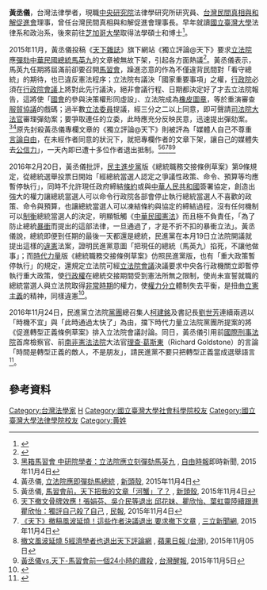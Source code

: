 '''黃丞儀'''{{BD|1974年||||}}，台灣法律學者，現職[[中央研究院|中央研究院]]法律學研究所研究員、[[台灣民間真相與和解促進會|台灣民間真相與和解促進會]]理事，曾任台灣民間真相與和解促進會理事長。早年就讀[[國立臺灣大學|國立臺灣大學]]法律系和政治系，後來前往[[芝加哥大學|芝加哥大學]]取得法學碩士和博士<ref>{{Cite web |url=http://www.iias.sinica.edu.tw/mobile/researcher/contents/2013110516162336964/?MSID=2013111320204340213 |title=黃丞儀Cheng-Yi Huang-中央研究院法律學研究所 |access-date=2015-11-04 |archive-date=2019-12-28 |archive-url=https://web.archive.org/web/20191228142358/http://www.iias.sinica.edu.tw/mobile/researcher/contents/2013110516162336964/?MSID=2013111320204340213 |dead-url=no }}</ref>。

2015年11月，黃丞儀投稿《[[天下雜誌|天下雜誌]]》旗下網站《獨立評論@天下》要求[[立法院|立法院]]應[[彈劾|彈劾]][[中華民國總統|中華民國總統]][[馬英九|馬英九]]的文章被無故下架，引起各方面熱議<ref>{{Cite web |url=http://www.storm.mg/article/73063 |title=黃丞儀投書要求彈劾馬遭天下「河蟹」下架 |access-date=2015-11-04 |archive-date=2019-11-13 |archive-url=https://web.archive.org/web/20191113234837/https://www.storm.mg/article/73063 |dead-url=no }}</ref>。黃丞儀表示，馬英九任期將屆滿前卻要召開[[馬習會|馬習會]]，躁進恣意的作為不僅違背民間對「看守總統」的期待，也已違反憲法程序；立法院有議決「國家重要事項」之權，[[行政院|行政院]]必須在[[行政院會議|行政院會議]]上將對此先行議決，絕非會議行程、日期都決定好了才去立法院報告，這將使「[[國會|國會]]的參與決策權形同虛設」、立法院成為[[橡皮圖章|橡皮圖章]]，等於重演審查[[服貿協議|服貿協議]]的戲碼；過半數[[立法委員|立法委員]]提議，經三分之二以上同意，即可聲請[[司法院大法官|司法院大法官]]審理彈劾案；要爭取連任的立委，此時應充分反映民意，迅速提出彈劾案。<ref>[http://news.ltn.com.tw/news/politics/breakingnews/1496739 黑箱馬習會 中研院學者：立法院應立刻彈劾馬英九] {{Wayback|url=http://news.ltn.com.tw/news/politics/breakingnews/1496739 |date=20151106235536 }}, [[自由時報|自由時報]]即時新聞, 2015年11月4日</ref><ref>黃丞儀, [http://newtalk.tw/news/view/2015-11-04/66368 立法院應即彈劾馬總統] {{Wayback|url=http://newtalk.tw/news/view/2015-11-04/66368 |date=20151106233114 }}, [[新頭殼|新頭殼]], 2015年11月4日</ref>原先封殺黃丞儀專欄文章的《獨立評論@天下》則被評為「媒體人自己不尊重[[言論自由|言論自由]]，在未經作者同意的狀況下，就把專欄作者的文章下架，讓自己的媒體失去[[公信力|公信力]]」，一天內即已遭十多位作者退出抵制。<ref>黃丞儀, [http://newtalk.tw/news/view/2015-11-04/66370 馬習會前，天下把我的文章「河蟹」了？] {{Wayback|url=http://newtalk.tw/news/view/2015-11-04/66370 |date=20210120003448 }}, [[新頭殼|新頭殼]], 2015年11月4日</ref><ref>[http://www.peoplenews.tw/news/dc5b78a4-7ea7-47f1-95c5-88c56e98f210 天下撤文骨牌效應！張娟芬、吳介民等退出 邱花妹、瞿欣怡、葉虹靈陸續跟進 瞿欣怡：獨評自己殺了自己] {{Wayback|url=http://www.peoplenews.tw/news/dc5b78a4-7ea7-47f1-95c5-88c56e98f210 |date=20170707163322 }}, [[民報_(2014年)|民報]], 2015年11月4日</ref><ref>[http://www.setn.com/News.aspx?NewsID=104308 《天下》撤稿風波延燒！這些作者決議退出 要求撤下文章] {{Wayback|url=http://www.setn.com/News.aspx?NewsID=104308 |date=20160304100544 }}, [[三立新聞網|三立新聞網]], 2015年11月4日</ref><ref>[http://www.appledaily.com.tw/realtimenews/article/new/20151105/726440/ 撤文風波延燒 5經濟學者也退出天下評論網] {{Wayback|url=http://www.appledaily.com.tw/realtimenews/article/new/20151105/726440/ |date=20170629062135 }}, [[蘋果日報_(台灣)|蘋果日報 (台灣)]], 2015年11月05日</ref><ref>[https://anntw.com/articles/20151105-4HHZ 黃丞儀vs.天下-馬習會前一個24小時的肅殺] {{Wayback|url=https://anntw.com/articles/20151105-4HHZ |date=20170709001732 }}, [[台灣醒報|台灣醒報]], 2015年11月5日</ref>

2016年2月20日，黃丞儀批評，[[民主進步黨|民主進步黨]]版《總統職務交接條例草案》第9條規定，從總統選舉投票日開始「經總統當選人認定之爭議性政策、命令、預算等均應暫停執行」，同時不允許現任政府締結[[條約|條約]]或與[[中華人民共和國|中華人民共和國]]簽署協定，創造出強大的權力讓總統當選人可以命令行政院各部會停止執行總統當選人不喜歡的政策、命令與預算，也讓總統當選人可以凍結條約與協定的締結過程，沒有任何機制可以[[制衡|制衡]]總統當選人的決定，明顯牴觸《[[中華民國憲法|中華民國憲法]]》而且極不負責任，「為了防止總統[[暴衝|暴衝]]而提出的這部法律，一旦通過了，才是不折不扣的暴衝立法」。黃丞儀說，總統即便到任期的最後一天都還是總統，民進黨在本月19日立法院開議就提出這樣的[[違憲|違憲]]法案，證明民進黨意圖「把現任的總統（馬英九）掐死，不讓他做事」；而[[時代力量|時代力量]]版《總統職務交接條例草案》仿照民進黨版，也有「重大政策暫停執行」的規定，還規定立法院可經[[立法院會議|立法院會議]]決議要求中央各行政機關立即暫停執行重大政策，使[[行政權|行政權]]在總統交接期間受到憲法所無之限制，使尚未宣誓就職的總統當選人與立法院取得[[非常時期|非常時期]]的權力，使[[權力分立|權力分立]]體制失去平衡，是扭曲[[立憲主義|立憲主義]]的精神，同樣違憲<ref>{{cite news|language=zh-tw|author=黃丞儀|title=即將卸任的總統還是總統|url=http://www.storm.mg/article/82637|publisher=[[風傳媒|風傳媒]]|date=2016-02-20|accessdate=2016-02-29|quote=|archive-date=2017-09-06|archive-url=https://web.archive.org/web/20170906113128/http://www.storm.mg/article/82637|dead-url=no}}</ref>。

2016年11月24日，民進黨立法院[[黨團|黨團]]總召集人[[柯建銘|柯建銘]]及書記長[[劉世芳|劉世芳]]連續兩週以「時機不宜」與「此時通過太快了」為由，擋下時代力量立法院黨團所提案的將《促進轉型正義條例草案》排入立法院會議討論。同日，黃丞儀引用前[[國際刑事法院|國際刑事法院]]首席檢察官、前[[南非憲法法院|南非憲法法院]]大法官[[理查·葛斯東|理查·葛斯東]]（Richard Goldstone）的言論「時間是轉型正義的敵人，不是朋友」，請民進黨不要只把轉型正義當成選舉語言<ref>{{cite news|title=【新聞稿】實踐轉型正義，「時間是敵人，不是朋友」！ 民間團體針對民進黨再度拒將促轉條例排入院會新聞稿|url=http://www.coolloud.org.tw/node/86978|publisher=[[苦勞網|苦勞網]]|author=[[台灣人權促進會|台灣人權促進會]]|date=2016-11-25|accessdate=2016-11-25|archive-date=2017-03-28|archive-url=https://web.archive.org/web/20170328060037/http://www.coolloud.org.tw/node/86978|dead-url=no}}</ref>。

==參考資料==
{{reflist}}

[[Category:台灣法學家|Category:台灣法學家]]
[[Category:芝加哥大学校友|H]]
[[Category:國立臺灣大學社會科學院校友|Category:國立臺灣大學社會科學院校友]]
[[Category:國立臺灣大學法律學院校友|Category:國立臺灣大學法律學院校友]]
[[Category:黄姓|Category:黄姓]]